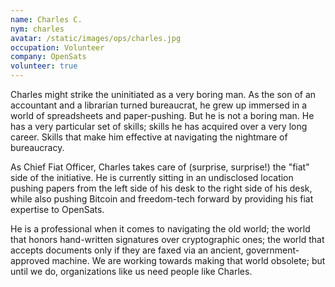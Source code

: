 ```yaml
---
name: Charles C.
nym: charles
avatar: /static/images/ops/charles.jpg
occupation: Volunteer
company: OpenSats
volunteer: true
---
```


Charles might strike the uninitiated as a very boring man. As the son of an
accountant and a librarian turned bureaucrat, he grew up immersed in a world of
spreadsheets and paper-pushing. But he is not a boring man. He has a very
particular set of skills; skills he has acquired over a very long career. Skills
that make him effective at navigating the nightmare of bureaucracy.

As Chief Fiat Officer, Charles takes care of (surprise, surprise!) the "fiat" side
of the initiative. He is currently sitting in an undisclosed location pushing
papers from the left side of his desk to the right side of his desk, while also
pushing Bitcoin and freedom-tech forward by providing his fiat expertise to
OpenSats.

He is a professional when it comes to navigating the old world; the world that
honors hand-written signatures over cryptographic ones; the world that accepts
documents only if they are faxed via an ancient, government-approved machine. We
are working towards making that world obsolete; but until we do, organizations
like us need people like Charles.
